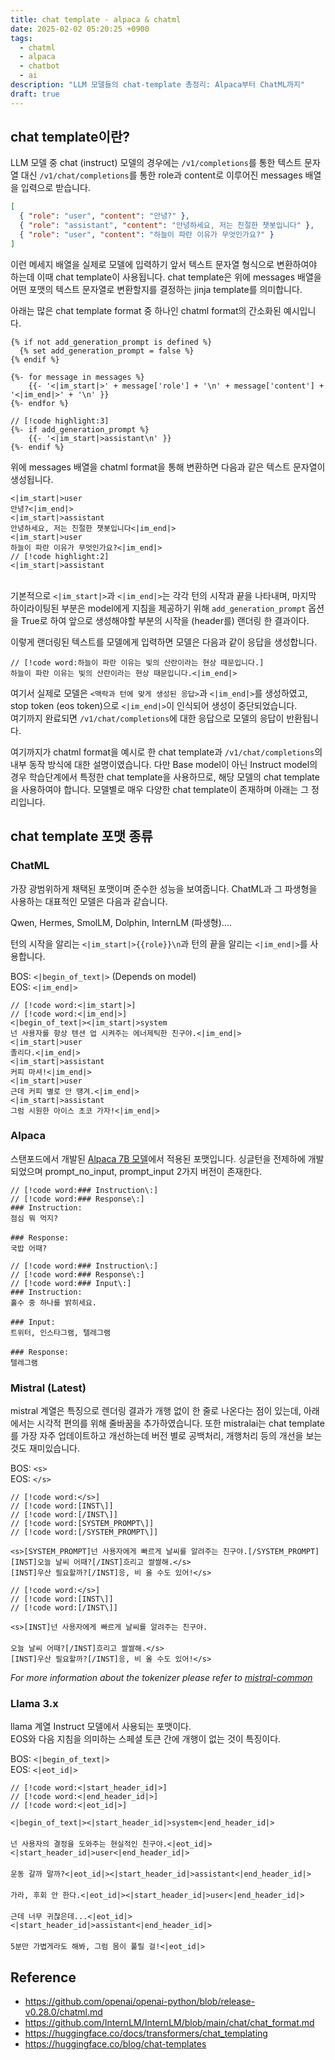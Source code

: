 ```yaml
---
title: chat template - alpaca & chatml
date: 2025-02-02 05:20:25 +0900
tags:
  - chatml
  - alpaca
  - chatbot
  - ai
description: "LLM 모델들의 chat-template 총정리: Alpaca부터 ChatML까지"
draft: true
---
```


## chat template이란?

LLM 모델 중 chat (instruct) 모델의 경우에는 `/v1/completions`를 통한 텍스트 문자열 대신 `/v1/chat/completions`를 통한 role과 content로 이루어진 messages 배열을 입력으로 받습니다.

```json
[
  { "role": "user", "content": "안녕?" },
  { "role": "assistant", "content": "안녕하세요, 저는 친절한 챗봇입니다" },
  { "role": "user", "content": "하늘이 파란 이유가 무엇인가요?" }
]
```

이런 메세지 배열을 실제로 모델에 입력하기 앞서 텍스트 문자열 형식으로 변환하여야 하는데 이때 chat template이 사용됩니다.
chat template은 위에 messages 배열을 어떤 포맷의 텍스트 문자열로 변환할지를 결정하는 jinja template를 의미합니다.

아래는 많은 chat template format 중 하나인 chatml format의 간소화된 예시입니다.

```jinja
{% if not add_generation_prompt is defined %}
  {% set add_generation_prompt = false %}
{% endif %}

{%- for message in messages %}
    {{- '<|im_start|>' + message['role'] + '\n' + message['content'] + '<|im_end|>' + '\n' }}
{%- endfor %}

// [!code highlight:3]
{%- if add_generation_prompt %}
    {{- '<|im_start|>assistant\n' }}
{%- endif %}
```

위에 messages 배열을 chatml format을 통해 변환하면 다음과 같은 텍스트 문자열이 생성됩니다.

```text
<|im_start|>user
안녕?<|im_end|>
<|im_start|>assistant
안녕하세요, 저는 친절한 챗봇입니다<|im_end|>
<|im_start|>user
하늘이 파란 이유가 무엇인가요?<|im_end|>
// [!code highlight:2]
<|im_start|>assistant
ㅤ
```

기본적으로 `<|im_start|>`과 `<|im_end|>`는 각각 턴의 시작과 끝을 나타내며, 마지막 하이라이팅된 부분은 model에게 지침을 제공하기 위해 `add_generation_prompt` 옵션을 True로 하여 앞으로 생성해야할 부분의 시작을 (header를) 랜더링 한 결과이다.

이렇게 랜더링된 텍스트를 모델에게 입력하면 모델은 다음과 같이 응답을 생성합니다.

```text
// [!code word:하늘이 파란 이유는 빛의 산란이라는 현상 때문입니다.]
하늘이 파란 이유는 빛의 산란이라는 현상 때문입니다.<|im_end|>
```

여기서 실제로 모델은 `<맥락과 턴에 맞게 생성된 응답>`과 `<|im_end|>`를 생성하였고, stop token (eos token)으로 `<|im_end|>`이 인식되어 생성이 중단되었습니다.  
여기까지 완료되면 `/v1/chat/completions`에 대한 응답으로 모델의 응답이 반환됩니다.

여기까지가 chatml format을 예시로 한 chat template과 `/v1/chat/completions`의 내부 동작 방식에 대한 설명이였습니다.
다만 Base model이 아닌 Instruct model의 경우 학습단계에서 특정한 chat template을 사용하므로, 해당 모델의 chat template을 사용하여야 합니다.
모델별로 매우 다양한 chat template이 존재하며 아래는 그 정리입니다.

## chat template 포맷 종류

### ChatML

가장 광범위하게 채택된 포맷이며 준수한 성능을 보여줍니다.
ChatML과 그 파생형을 사용하는 대표적인 모델은 다음과 같습니다.

Qwen, Hermes, SmolLM, Dolphin, InternLM (파생형)....

턴의 시작을 알리는 `<|im_start|>{{role}}\n`과 턴의 끝을 알리는 `<|im_end|>`를 사용합니다.

BOS: `<|begin_of_text|>` (Depends on model)  
EOS: `<|im_end|>`

```text title="NousResearch/Hermes-3-Llama-3.1-8B"
// [!code word:<|im_start|>]
// [!code word:<|im_end|>]
<|begin_of_text|><|im_start|>system
넌 사용자를 항상 텐션 업 시켜주는 에너제틱한 친구야.<|im_end|>
<|im_start|>user
졸리다.<|im_end|>
<|im_start|>assistant
커피 마셔!<|im_end|>
<|im_start|>user
근데 커피 별로 안 땡겨.<|im_end|>
<|im_start|>assistant
그럼 시원한 아이스 초코 가자!<|im_end|>
```

### Alpaca

스탠포드에서 개발된 [Alpaca 7B 모델](https://crfm.stanford.edu/2023/03/13/alpaca.html)에서 적용된 포맷입니다.
싱글턴을 전제하에 개발되었으며 prompt_no_input, prompt_input 2가지 버전이 존재한다.

```text tab="prompt_no_input"
// [!code word:### Instruction\:]
// [!code word:### Response\:]
### Instruction:
점심 뭐 먹지?
ㅤ
### Response:
국밥 어때?
```

```text tab="prompt_input"
// [!code word:### Instruction\:]
// [!code word:### Response\:]
// [!code word:### Input\:]
### Instruction:
홀수 중 하나를 밝히세요.
ㅤ
### Input:
트위터, 인스타그램, 텔레그램
ㅤ
### Response:
텔레그램
```

### Mistral (Latest)

mistral 계열은 특징으로 렌더링 결과가 개행 없이 한 줄로 나온다는 점이 있는데, 아래에서는 시각적 편의를 위해 줄바꿈을 추가하였습니다.
또한 mistralai는 chat template를 가장 자주 업데이트하고 개선하는데 버전 별로 공백처리, 개행처리 등의 개선을 보는 것도 재미있습니다.

BOS: `<s>`  
EOS: `</s>`

```text title="mistralai/Mistral-Small-24B-Instruct-2501 (V7-Tekken)"
// [!code word:</s>]
// [!code word:[INST\]]
// [!code word:[/INST\]]
// [!code word:[SYSTEM_PROMPT\]]
// [!code word:[/SYSTEM_PROMPT\]]

<s>[SYSTEM_PROMPT]넌 사용자에게 빠르게 날씨를 알려주는 친구야.[/SYSTEM_PROMPT]
[INST]오늘 날씨 어때?[/INST]흐리고 쌀쌀해.</s>
[INST]우산 필요할까?[/INST]응, 비 올 수도 있어!</s>
```

```text title="mistralai/Ministral-8B-Instruct-2410 (V3-Tekken)"
// [!code word:</s>]
// [!code word:[INST\]]
// [!code word:[/INST\]]

<s>[INST]넌 사용자에게 빠르게 날씨를 알려주는 친구야.
ㅤ
오늘 날씨 어때?[/INST]흐리고 쌀쌀해.</s>
[INST]우산 필요할까?[/INST]응, 비 올 수도 있어!</s>
```

_For more information about the tokenizer please refer to [mistral-common](https://github.com/mistralai/mistral-common)_

### Llama 3.x

llama 계열 Instruct 모델에서 사용되는 포맷이다.  
EOS와 다음 지침을 의미하는 스페셜 토큰 간에 개행이 없는 것이 특징이다.

BOS: `<|begin_of_text|>`  
EOS: `<|eot_id|>`

```text title="meta-llama/Llama-3.3-70B-Instruct"
// [!code word:<|start_header_id|>]
// [!code word:<|end_header_id|>]
// [!code word:<|eot_id|>]

<|begin_of_text|><|start_header_id|>system<|end_header_id|>
ㅤ
넌 사용자의 결정을 도와주는 현실적인 친구야.<|eot_id|><|start_header_id|>user<|end_header_id|>
ㅤ
운동 갈까 말까?<|eot_id|><|start_header_id|>assistant<|end_header_id|>
ㅤ
가라, 후회 안 한다.<|eot_id|><|start_header_id|>user<|end_header_id|>
ㅤ
근데 너무 귀찮은데...<|eot_id|><|start_header_id|>assistant<|end_header_id|>
ㅤ
5분만 가볍게라도 해봐, 그럼 몸이 풀릴 걸!<|eot_id|>
```

## Reference

- https://github.com/openai/openai-python/blob/release-v0.28.0/chatml.md
- https://github.com/InternLM/InternLM/blob/main/chat/chat_format.md
- https://huggingface.co/docs/transformers/chat_templating
- https://huggingface.co/blog/chat-templates
